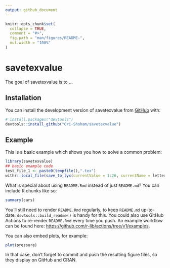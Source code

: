 ```yaml
---
output: github_document
---
```


<!-- README.md is generated from README.Rmd. Please edit that file -->

```r
knitr::opts_chunk$set(
  collapse = TRUE,
  comment = "#>",
  fig.path = "man/figures/README-",
  out.width = "100%"
)
```

# savetexvalue

<!-- badges: start -->
<!-- badges: end -->

The goal of savetexvalue is to ...

## Installation

You can install the development version of savetexvalue from [GitHub](https://github.com/) with:

``` r
# install.packages("devtools")
devtools::install_github("Ori-Shoham/savetexvalue")
```

## Example

This is a basic example which shows you how to solve a common problem:

```r
library(savetexvalue)
## basic example code
test_file_1 <- paste0(tempfile(),".tex")
withr::local_file(save_to_lyx(currentValue = 1:26, currentName = letters, latexFile = test_file_1))
```

What is special about using `README.Rmd` instead of just `README.md`? You can include R chunks like so:

```r
summary(cars)
```

You'll still need to render `README.Rmd` regularly, to keep `README.md` up-to-date. `devtools::build_readme()` is handy for this. You could also use GitHub Actions to re-render `README.Rmd` every time you push. An example workflow can be found here: <https://github.com/r-lib/actions/tree/v1/examples>.

You can also embed plots, for example:

```r
plot(pressure)
```

In that case, don't forget to commit and push the resulting figure files, so they display on GitHub and CRAN.
